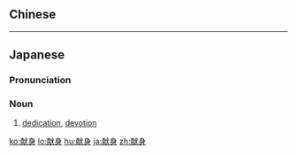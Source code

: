 {{also|獻身}}
==Chinese==
{{zh-see|獻身}}

----

==Japanese==
{{ja-kanjitab|けん|しん|yomi=o}}

===Pronunciation===
{{ja-pron|yomi=o|けんしん}}

===Noun===
{{ja-noun|けんしん}}

# [[dedication]], [[devotion]]

[[ko:献身]]
[[lo:献身]]
[[hu:献身]]
[[ja:献身]]
[[zh:献身]]